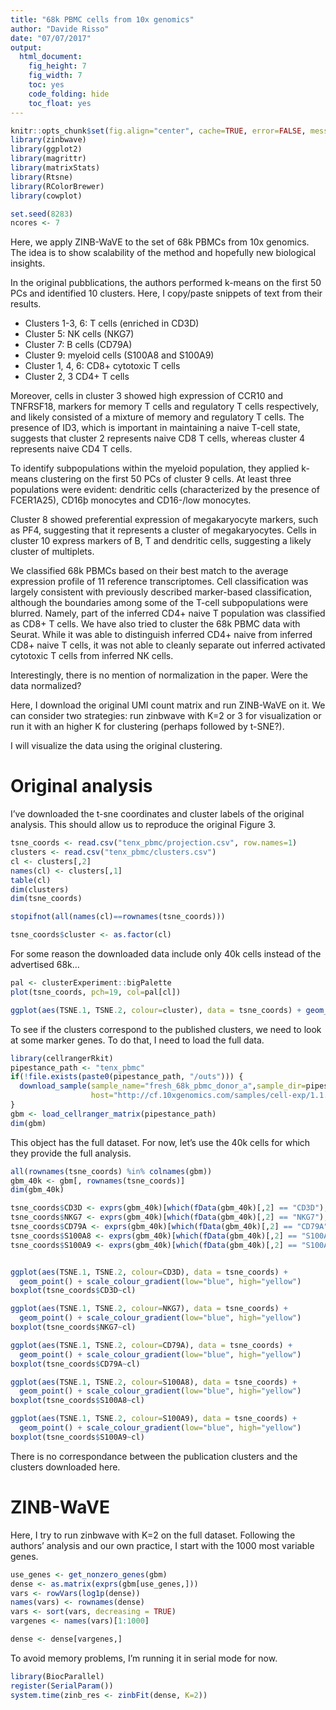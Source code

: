```yaml
---
title: "68k PBMC cells from 10x genomics"
author: "Davide Risso"
date: "07/07/2017"
output: 
  html_document: 
    fig_height: 7
    fig_width: 7
    toc: yes
    code_folding: hide
    toc_float: yes
---
```


```r
knitr::opts_chunk$set(fig.align="center", cache=TRUE, error=FALSE, message=FALSE, warning=TRUE)
library(zinbwave)
library(ggplot2)
library(magrittr)
library(matrixStats)
library(Rtsne)
library(RColorBrewer)
library(cowplot)

set.seed(8283)
ncores <- 7
```

Here, we apply ZINB-WaVE to the set of 68k PBMCs from 10x genomics. The idea is
to show scalability of the method and hopefully new biological insights.

In the original pubblications, the authors performed k-means on the first 50 PCs
and identified 10 clusters. Here, I copy/paste snippets of text from their results.

- Clusters 1-3, 6: T cells (enriched in CD3D)
- Cluster 5: NK cells (NKG7)
- Cluster 7: B cells (CD79A)
- Cluster 9: myeloid cells (S100A8 and S100A9)
- Cluster 1, 4, 6: CD8+ cytotoxic T cells
- Cluster 2, 3 CD4+ T cells

Moreover, cells in cluster 3 showed high expression of CCR10 and TNFRSF18, markers for memory T cells and regulatory T cells respectively, and likely consisted of a mixture of memory and regulatory T cells. The presence of ID3, which is important in maintaining a naive T-cell state, suggests that cluster 2 represents naive CD8 T cells, whereas cluster 4 represents naive CD4 T cells.

To identify subpopulations within the myeloid population, they applied k-means clustering on the first 50 PCs of cluster 9 cells. At least three populations were evident: dendritic cells (characterized by the presence of FCER1A25), CD16þ monocytes and CD16-/low monocytes.

Cluster 8 showed preferential expression of megakaryocyte markers, such as PF4, suggesting that it represents a cluster of megakaryocytes. Cells in cluster 10 express markers of B, T and dendritic cells, suggesting a likely cluster of multiplets.

We classified 68k PBMCs based on their best match to the average expression profile of 11 reference transcriptomes. Cell classification was largely consistent with previously described marker-based classification, although the boundaries among some of the T-cell subpopulations were blurred. Namely, part of the inferred CD4+ naive T population was classified as CD8+ T cells. We have also tried to cluster the 68k PBMC data with Seurat. While it was able to distinguish inferred CD4+ naive from inferred CD8+ naive T cells, it was not able to cleanly separate out inferred activated cytotoxic T cells from inferred NK cells.

Interestingly, there is no mention of normalization in the paper. Were the data normalized?

Here, I download the original UMI count matrix and run ZINB-WaVE on it. We can consider two strategies: run zinbwave with K=2 or 3 for visualization or run it with an higher K for clustering (perhaps followed by t-SNE?).

I will visualize the data using the original clustering.

# Original analysis

I've downloaded the t-sne coordinates and cluster labels of the original analysis.
This should allow us to reproduce the original Figure 3.

```r
tsne_coords <- read.csv("tenx_pbmc/projection.csv", row.names=1)
clusters <- read.csv("tenx_pbmc/clusters.csv")
cl <- clusters[,2]
names(cl) <- clusters[,1]
table(cl)
dim(clusters)
dim(tsne_coords)

stopifnot(all(names(cl)==rownames(tsne_coords)))

tsne_coords$cluster <- as.factor(cl)
```

For some reason the downloaded data include only 40k cells instead of the advertised 68k...

```r
pal <- clusterExperiment::bigPalette
plot(tsne_coords, pch=19, col=pal[cl])

ggplot(aes(TSNE.1, TSNE.2, colour=cluster), data = tsne_coords) + geom_point()
```

To see if the clusters correspond to the published clusters, we need to look at
some marker genes. To do that, I need to load the full data.

```r
library(cellrangerRkit)
pipestance_path <- "tenx_pbmc"
if(!file.exists(paste0(pipestance_path, "/outs"))) {
  download_sample(sample_name="fresh_68k_pbmc_donor_a",sample_dir=pipestance_path,
                  host="http://cf.10xgenomics.com/samples/cell-exp/1.1.0/")
}
gbm <- load_cellranger_matrix(pipestance_path)
dim(gbm)
```

This object has the full dataset. For now, let's use the 40k cells for which they
provide the full analysis.

```r
all(rownames(tsne_coords) %in% colnames(gbm))
gbm_40k <- gbm[, rownames(tsne_coords)]
dim(gbm_40k)

tsne_coords$CD3D <- exprs(gbm_40k)[which(fData(gbm_40k)[,2] == "CD3D"),]
tsne_coords$NKG7 <- exprs(gbm_40k)[which(fData(gbm_40k)[,2] == "NKG7"),]
tsne_coords$CD79A <- exprs(gbm_40k)[which(fData(gbm_40k)[,2] == "CD79A"),]
tsne_coords$S100A8 <- exprs(gbm_40k)[which(fData(gbm_40k)[,2] == "S100A8"),]
tsne_coords$S100A9 <- exprs(gbm_40k)[which(fData(gbm_40k)[,2] == "S100A9"),]


ggplot(aes(TSNE.1, TSNE.2, colour=CD3D), data = tsne_coords) + 
  geom_point() + scale_colour_gradient(low="blue", high="yellow")
boxplot(tsne_coords$CD3D~cl)

ggplot(aes(TSNE.1, TSNE.2, colour=NKG7), data = tsne_coords) + 
  geom_point() + scale_colour_gradient(low="blue", high="yellow")
boxplot(tsne_coords$NKG7~cl)

ggplot(aes(TSNE.1, TSNE.2, colour=CD79A), data = tsne_coords) + 
  geom_point() + scale_colour_gradient(low="blue", high="yellow")
boxplot(tsne_coords$CD79A~cl)

ggplot(aes(TSNE.1, TSNE.2, colour=S100A8), data = tsne_coords) + 
  geom_point() + scale_colour_gradient(low="blue", high="yellow")
boxplot(tsne_coords$S100A8~cl)

ggplot(aes(TSNE.1, TSNE.2, colour=S100A9), data = tsne_coords) + 
  geom_point() + scale_colour_gradient(low="blue", high="yellow")
boxplot(tsne_coords$S100A9~cl)

```

There is no correspondance between the publication clusters and the clusters downloaded 
here.

# ZINB-WaVE

Here, I try to run zinbwave with K=2 on the full dataset. Following the authors'
analysis and our own practice, I start with the 1000 most variable genes.

```r
use_genes <- get_nonzero_genes(gbm)
dense <- as.matrix(exprs(gbm[use_genes,]))
vars <- rowVars(log1p(dense))
names(vars) <- rownames(dense)
vars <- sort(vars, decreasing = TRUE)
vargenes <- names(vars)[1:1000]

dense <- dense[vargenes,]
```

To avoid memory problems, I'm running it in serial mode for now.

```r
library(BiocParallel)
register(SerialParam())
system.time(zinb_res <- zinbFit(dense, K=2))
```
